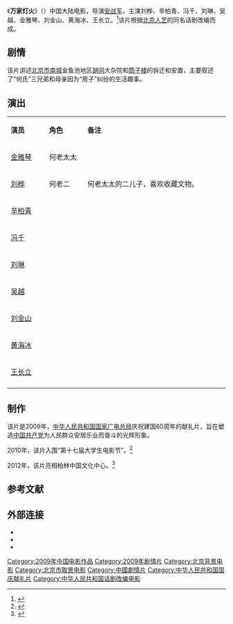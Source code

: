 {{Otheruses|subject=2009年中国大陆电影《万家灯火》|other=其他同名条目|万家灯火}}
{{电影信息框
| 片名     = 万家灯火
| 电影原名 = ''{{lang|en|Glittering Days}}''
| 图像     = Glittering Days poster.jpg
| 图像说明 = 海报
| 导演     = [[安战军|安战军]]
| 监制     = 
| 制片     = 钱重远
| 编剧     = 李龙云、牛福智
| 剧本     = 
| 原著     = 北京人艺
| 主演     = 刘桦<br>辛柏青<br>冯千<br>刘琳<br>吴越<br>金雅琴<br>刘金山<br>黄海冰<br>王长立
| 主题曲   = 
| 片头曲   = 
| 片尾曲   = 
| 配乐     = 
| 摄影     = 粟栗
| 剪辑     = 王竞
| 制片商   = 
| 发行商   = 华夏电影发行有限责任公司
| 上映日期 =2009年（中国大陆）
| 片长     = 90分钟
| 产地     = {{CHNML}}
| 语言     = 普通话
| 预算     = 
| 票房     = 
| 前集     = 
| 续集     = 
}}
《'''万家灯火'''》（{{lang-en|''Glittering Days''}}）中国大陆电影，导演[[安战军|安战军]]，主演刘桦、辛柏青、冯千、刘琳、吴越、金雅琴、刘金山、黄海冰、王长立。<ref>{{cite web |url=http://ent.sina.com.cn/m/c/2010-05-06/14352949713.shtml |title=《万家灯火》入围大影节 黄海冰应邀参加颁奖礼 |date=2010-05-06 |work=新浪 |archive-date=2014-03-07 |archive-url=https://web.archive.org/web/20140307095104/http://ent.sina.com.cn/m/c/2010-05-06/14352949713.shtml |dead-url=no |accessdate=2014-03-07 }}</ref>该片根据[[北京人艺|北京人艺]]的同名话剧改编而成。

==剧情==

该片讲述[[北京市|北京市]][[北京南城|南城]]金鱼池地区[[胡同|胡同]]大杂院和[[筒子楼|筒子楼]]的拆迁和安置，主要叙述了“何氏”三兄弟和母亲因为“房子”纠纷的生活趣事。

== 演出 ==
{|class="wikitable" width="30%"
|- style="background:cornflowerblue; color:white" align=center
|style="width:5%"|'''演员'''||style="width:5%"|'''角色'''||style="width:20%"|'''备注'''
|-
| [[金雅琴|金雅琴]] || 何老太太 ||   
|-
| [[刘桦|刘桦]] || 何老二 || 何老太太的二儿子，喜欢收藏文物。
|- 
| [[辛柏青|辛柏青]] ||  ||   
|- 
| [[冯千|冯千]] ||  ||   
|-
| [[刘琳_(演员)|刘琳]] ||  ||   
|-
| [[吴越|吴越]] ||  ||   
|- 
| [[刘金山|刘金山]] ||  ||   
|- 
| [[黄海冰|黄海冰]] ||  ||   
|-
| [[王长立|王长立]] ||  ||   
|-
|}

==制作==
该片是2009年，[[中华人民共和国|中华人民共和国]][[国家广电总局|国家广电总局]]庆祝建国60周年的献礼片，旨在塑造[[中国共产党|中国共产党]]为人民群众安居乐业而奋斗的光辉形象。

2010年，该片入围“第十七届大学生电影节”。<ref>{{cite web |url=http://ent.sina.com.cn/m/c/2010-04-17/20382932647.shtml |title=《万家灯火》亮相大影节：看似平常最奇崛 |date=2010-04-17 |work=新浪 |archive-date=2014-03-07 |archive-url=https://web.archive.org/web/20140307094253/http://ent.sina.com.cn/m/c/2010-04-17/20382932647.shtml |dead-url=no |accessdate=2014-03-07 }}</ref>

2012年，该片亮相柏林中国文化中心。<ref>{{cite web |url=http://www.scio.gov.cn/zhzc/3/2/Document/1102611/1102611.htm |title=电影《万家灯火》在柏林中国文化中心上映 |date=2012-02-16 |work=中华人民共和国国务院 |archive-date=2014-03-07 |archive-url=https://web.archive.org/web/20140307094343/http://www.scio.gov.cn/zhzc/3/2/Document/1102611/1102611.htm |dead-url=no |accessdate=2014-03-07 }}</ref>

==参考文献==
{{reflist}}

==外部连接==
*{{douban|3924502}}
*{{Mtime|90075}}
*{{IMDB title|tt2156038}}

{{DEFAULTSORT:Wan万}}
[[Category:2009年中国电影作品|Category:2009年中国电影作品]]
[[Category:2009年剧情片|Category:2009年剧情片]]
[[Category:北京背景电影|Category:北京背景电影]]
[[Category:北京市取景电影|Category:北京市取景电影]]
[[Category:中國劇情片|Category:中國劇情片]]
[[Category:中华人民共和国国庆献礼片|Category:中华人民共和国国庆献礼片]]
[[Category:中华人民共和国话剧改编电影|Category:中华人民共和国话剧改编电影]]